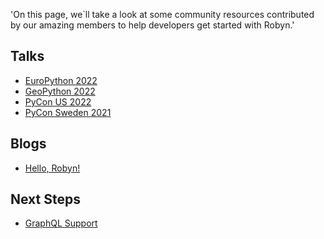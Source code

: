   'On this page, we`ll take a look at some community resources contributed by our amazing members to help developers get started with Robyn.'


## Talks
- [EuroPython 2022](https://www.youtube.com/watch?v=AutugvJNVkY&)
- [GeoPython 2022](https://www.youtube.com/watch?v=YCpbCQwbkd4)
- [PyCon US 2022](https://youtu.be/1IiL31tUEVk?t=2101)
- [PyCon Sweden 2021](https://www.youtube.com/watch?v=DK9teAs72Do)

## Blogs
- [Hello, Robyn!](https://www.sanskar.me/posts/hello-robyn)


## Next Steps

- [GraphQL Support](/documentation/api_reference/graphql-support)
